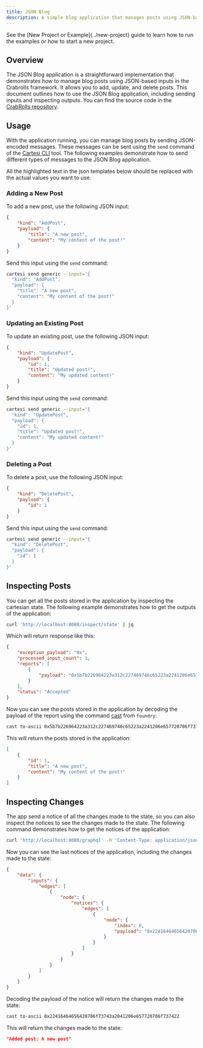 ```yaml
---
title: JSON Blog
description: A simple blog application that manages posts using JSON-based inputs.
---
```



<Aside>See the [New Project or Example](../new-project) guide to learn how to run the examples or how to start a new project.</Aside>

## Overview

The JSON Blog application is a straightforward implementation that demonstrates how to manage blog posts using JSON-based inputs in the Crabrolls framework. It allows you to add, update, and delete posts. This document outlines how to use the JSON Blog application, including sending inputs and inspecting outputs. You can find the source code in the [CrabRolls repository](https://github.com/crabrolls-cartesi/crabrolls/blob/main/examples/blog.rs).

## Usage

With the application running, you can manage blog posts by sending JSON-encoded messages. These messages can be sent using the `send` command of the [Cartesi CLI](https://github.com/cartesi/cli) tool. The following examples demonstrate how to send different types of messages to the JSON Blog application.

<Aside>All the highlighted text in the json templates below should be replaced with the actual values you want to use.</Aside>

### Adding a New Post

To add a new post, use the following JSON input:

```json title="Template" "AddPost" "A new post" "My content of the post!"
{
	"kind": "AddPost",
	"payload": {
		"title": "A new post",
		"content": "My content of the post!"
	}
}
```

Send this input using the `send` command:

```bash title="Terminal" "AddPost" "A new post" "My content of the post!"
cartesi send generic --input='{
  "kind": "AddPost",
  "payload": {
    "title": "A new post",
    "content": "My content of the post!"
  }
}'
```

### Updating an Existing Post

To update an existing post, use the following JSON input:

```json title="Template" "UpdatePost" "1" "Updated post!" "My updated content!"
{
	"kind": "UpdatePost",
	"payload": {
		"id": 1,
		"title": "Updated post!",
		"content": "My updated content!"
	}
}
```

Send this input using the `send` command:

```bash title="Terminal" "UpdatePost" "1" "Updated post!" "My updated content!"
cartesi send generic --input='{
  "kind": "UpdatePost",
  "payload": {
    "id": 1,
    "title": "Updated post!",
    "content": "My updated content!"
  }
}'
```

### Deleting a Post

To delete a post, use the following JSON input:

```json title="Template" "DeletePost" "1"
{
	"kind": "DeletePost",
	"payload": {
		"id": 1
	}
}
```

Send this input using the `send` command:

```bash title="Terminal" "DeletePost" "1"
cartesi send generic --input='{
  "kind": "DeletePost",
  "payload": {
    "id": 1
  }
}'
```

## Inspecting Posts

You can get all the posts stored in the application by inspecting the cartesian state. The following example demonstrates how to get the outputs of the application:

```bash title="Terminal"
curl 'http://localhost:8080/inspect/state' | jq
```

Which will return response like this:

```json title="Response" /0x[0-9a-fA-F]{2,}/
{
	"exception_payload": "0x",
	"processed_input_count": 1,
	"reports": [
		{
			"payload": "0x5b7b226964223a312c227469746c65223a2241206e657720706f7374222c22636f6e74656e74223a224d7920636f6e74656e74206f662074686520706f737421227d5d"
		}
	],
	"status": "Accepted"
}
```

Now you can see the posts stored in the application by decoding the payload of the report using the command [cast](https://book.getfoundry.sh/cast/) from `foundry`:

```bash title="Terminal" /0x[0-9a-fA-F]{2,}/
cast to-ascii 0x5b7b226964223a312c227469746c65223a2241206e657720706f7374222c22636f6e74656e74223a224d7920636f6e74656e74206f662074686520706f737421227d5d | jq
```

This will return the posts stored in the application:

```json title="Response"
[
	{
		"id": 1,
		"title": "A new post",
		"content": "My content of the post!"
	}
]
```

## Inspecting Changes

The app send a notice of all the changes made to the state, so you can also inspect the notices to see the changes made to the state. The following command demonstrates how to get the notices of the application:

```bash title="Terminal" /{"query":".*"}/
curl 'http://localhost:8080/graphql' -H 'Content-Type: application/json' -d '{"query":"query getLastNotices { inputs(last: 1) { edges { node { notices(last: 1) { edges { node { index payload } } } } } } }"}' | jq
```

Now you can see the last notices of the application, including the changes made to the state:

```json title="Response" /0x[0-9a-fA-F]{2,}/
{
	"data": {
		"inputs": {
			"edges": [
				{
					"node": {
						"notices": {
							"edges": [
								{
									"node": {
										"index": 0,
										"payload": "0x22416464656420706f73743a2041206e657720706f737422"
									}
								}
							]
						}
					}
				}
			]
		}
	}
}
```

Decoding the payload of the notice will return the changes made to the state:

```bash title="Terminal" /0x[0-9a-fA-F]{2,}/
cast to-ascii 0x22416464656420706f73743a2041206e657720706f737422
```

This will return the changes made to the state:

```json title="Response"
"Added post: A new post"
```
